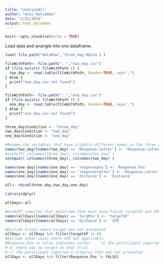 ```yaml
---
title: "analyzeAll"
author: "Alex Holcombe"
date: "2/21/2018"
output: html_document
---
```


```r
knitr::opts_chunk$set(echo = TRUE)
```

Load data and wrangle into one dataframe.
```r
load( file.path("dataRaw",'three_day.RData') )

fileWithPath<- file.path("..","two_day.csv")
if (file.exists( fileWithPath )) {
  two_day <- read.table(fileWithPath, header=TRUE, sep=",")
} else {
  print("two_day.csv not found")
}

fileWithPath<- file.path("..","one_day.csv")
if (file.exists( fileWithPath )) {
  one_day <- read.table(fileWithPath, header=TRUE, sep=",")
} else {
  print("one_day.csv not found")
}

three_day$Condition <- "three_day"
two_day$Condition <- "two_day"
one_day$Condition <- "one_day"

#Rename the variables that have slightly different names in the three conditions, because that prevents merging
names(two_day)[names(two_day) == 'Response.letter'] <- 'Response.Letter'
#setdiff( colnames(three_day), colnames(two_day) )
setequal( colnames(three_day), colnames(two_day) )

names(one_day)[names(one_day) == 'responsepos'] <- 'Response.Pos'
names(one_day)[names(one_day) == 'responseletter'] <- 'Response.Letter'
names(one_day)[names(one_day) == 'distance'] <- 'Distance'

all<- rbind(three_day,two_day,one_day)

library(dplyr)

allDays<-all

#mixRSVP requires that dataframe that must have fields targetSP and SPE
names(allDays)[names(allDays) == 'TargPos'] <- 'targetSP'
names(allDays)[names(allDays) == 'Distance'] <- 'SPE'

#Exclude trials where target was not presented
allDays <- allDays %>% filter(targetSP != 0)
#Exclude other cases where SPE not applicable
#Response.Pos == False indicates either		a) the participant reported "0"
# b) there was no target on that trial
# c) the participant reported a stimulus that was not presented
allDays <- allDays %>% filter(Response.Pos != FALSE)
```
